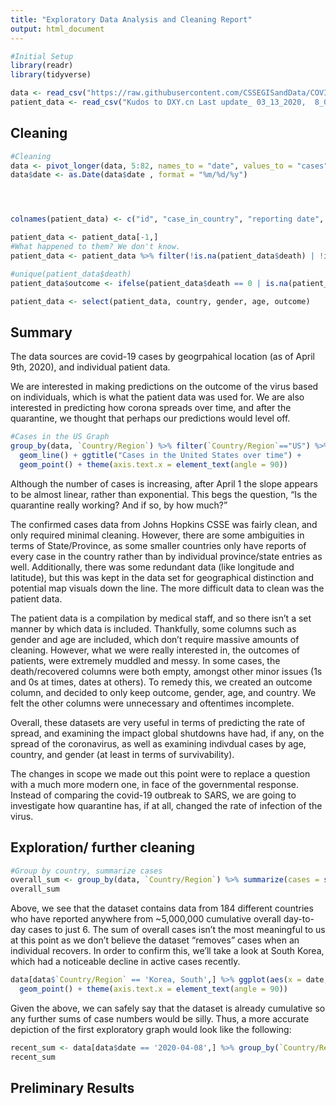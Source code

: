 ```yaml
---
title: "Exploratory Data Analysis and Cleaning Report"
output: html_document
---
```


```r
#Initial Setup
library(readr)
library(tidyverse)

data <- read_csv("https://raw.githubusercontent.com/CSSEGISandData/COVID-19/master/csse_covid_19_data/csse_covid_19_time_series/time_series_covid19_confirmed_global.csv")
patient_data <- read_csv("Kudos to DXY.cn Last update_ 03_13_2020,  8_00 PM (EST) - Line-list.csv")
```

## Cleaning
```r
#Cleaning
data <- pivot_longer(data, 5:82, names_to = "date", values_to = "cases")
data$date <- as.Date(data$date , format = "%m/%d/%y")




colnames(patient_data) <- c("id", "case_in_country", "reporting date", "summary", "location", "country", "gender", "age", "syptom_onset", "if_onset_approximated", "hosp_visit_date", "international_traveler", "domestic_traveler", "exposure_start", "exposure_end", "traveler", "visiting_wuhan","from_wuhan","death","recovered","symptom","source","link")

patient_data <- patient_data[-1,]
#What happened to them? We don't know.
patient_data <- patient_data %>% filter(!is.na(patient_data$death) | !is.na(patient_data$recovered))

#unique(patient_data$death)
patient_data$outcome <- ifelse(patient_data$death == 0 | is.na(patient_data$death) , "recovered", "dead")

patient_data <- select(patient_data, country, gender, age, outcome)
```

## Summary
The data sources are covid-19 cases by geogrpahical location (as of April 9th, 2020), and individual patient data. 

We are interested in making predictions on the outcome of the virus based on individuals, which is what the patient data was used for. We are also interested in predicting how corona spreads over time, and after the quarantine, we thought that perhaps our predictions would level off. 

```r
#Cases in the US Graph
group_by(data, `Country/Region`) %>% filter(`Country/Region`=="US") %>% ggplot(aes(x = date, y = cases)) +
  geom_line() + ggtitle("Cases in the United States over time") + 
  geom_point() + theme(axis.text.x = element_text(angle = 90))
```

Although the number of cases is increasing, after April 1 the slope appears to be almost linear, rather than exponential. This begs the question, "Is the quarantine really working? And if so, by how much?"

The confirmed cases data from Johns Hopkins CSSE was fairly clean, and only required minimal cleaning. However, there are some ambiguities in terms of State/Province, as some smaller countries only have reports of every case in the country rather than by individual province/state entries as well. Additionally, there was some redundant data (like longitude and latitude), but this was kept in the data set for geographical distinction and potential map visuals down the line. The more difficult data to clean was the patient data. 

The patient data is a compilation by medical staff, and so there isn't a set manner by which data is included. Thankfully, some columns such as gender and age are included, which don't require massive amounts of cleaning. However, what we were really interested in, the outcomes of patients, were extremely muddled and messy. In some cases, the death/recovered columns were both empty, amongst other minor issues (1s and 0s at times, dates at others). To remedy this, we created an outcome column, and decided to only keep outcome, gender, age, and country. We felt the other columns were unnecessary and oftentimes incomplete.

Overall, these datasets are very useful in terms of predicting the rate of spread, and examining the impact global shutdowns have had, if any, on the spread of the coronavirus, as well as examining indivdual cases by age, country, and gender (at least in terms of survivability). 

The changes in scope we made out this point were to replace a question with a much more modern one, in face of the governmental response. Instead of comparing the covid-19 outbreak to SARS, we are going to investigate how quarantine has, if at all, changed the rate of infection of the virus.

## Exploration/ further cleaning
```r
#Group by country, summarize cases
overall_sum <- group_by(data, `Country/Region`) %>% summarize(cases = sum(cases)) %>% arrange(-cases)
overall_sum
```
Above, we see that the dataset contains data from 184 different countries who have reported anywhere from ~5,000,000 cumulative overall day-to-day cases to just 6. The sum of overall cases isn't the most meaningful to us at this point as we don't believe the dataset "removes" cases when an individual recovers. In order to confirm this, we'll take a look at South Korea, which had a noticeable decline in active cases recently. 

```r
data[data$`Country/Region` == 'Korea, South',] %>% ggplot(aes(x = date, y = cases)) + geom_line() + ggtitle("Cases in the South Korea over time") + 
  geom_point() + theme(axis.text.x = element_text(angle = 90)) 
```
Given the above, we can safely say that the dataset is already cumulative so any further sums of case numbers would be silly. Thus, a more accurate depiction of the first exploratory graph would look like the following:
```r
recent_sum <- data[data$date == '2020-04-08',] %>% group_by(`Country/Region`) %>% summarize(cases = sum(cases)) %>% arrange(-cases)
recent_sum
```

## Preliminary Results
```r

```